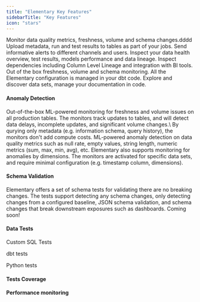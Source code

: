 ```yaml
---
title: "Elementary Key Features"
sidebarTitle: "Key Features"
icon: "stars"
---
```


<CardGroup cols={1}>
  <Card title="Data anomaly detection" icon="monitor-waveform" iconType="solid" href="/features/data-tests">
    Monitor data quality metrics, freshness, volume and schema changes.dddd
  </Card>

  <Card title="dbt artifacts and run results" icon="table-tree" iconType="regular" href="/dbt/dbt-artifacts">
    Upload metadata, run and test results to tables as part of your jobs.
  </Card>

  <Card title="Alerts" icon="bell-exclamation" iconType="regular" href="/features/elementary-alerts">
    Send informative alerts to different channels and users.
  </Card>

  <Card title="Data observability dashboard" icon="browsers" iconType="solid" href="/features/collaboration-and-communication/data-observability-dashboard">
    Inspect your data health overview, test results, models performance and data
    lineage.
  </Card>

  <Card title="End-to-end data lineage" icon="arrow-progress" iconType="solid" href="/features/data-lineage/lineage">
    Inspect dependencies including Column Level Lineage and integration with BI
    tools.
  </Card>

  <Card title="Automated monitors" href="/features/anomaly-detection/automated-monitors" icon="wand-magic-sparkles" iconType="solid">
    Out of the box freshness, volume and schema monitoring.
  </Card>

  <Card title="Configuration as code" href="/features/config-as-code" icon="code" iconType="solid">
    All the Elementary configuration is managed in your dbt code.
  </Card>

  <Card title="Data Catalog" icon="folder-tree" iconType="solid" href="/features/collaboration-and-communication/catalog">
    Explore and discover data sets, manage your documentation in code.
  </Card>
</CardGroup>

#### Anomaly Detection

<Card title="Automated Volume & Freshness Monitors">
  Out-of-the-box ML-powered monitoring for freshness and volume issues on all production tables.
  The monitors track updates to tables, and will detect data delays, incomplete updates, and significant volume changes.\
  By qurying only metadata (e.g. information schema, query history), the monitors don't add compute costs.
</Card>

<Card title="Opt-in Anomaly Detection Monitors">
  ML-powered anomaly detection on data quality metrics such as null rate, empty values, string length, numeric metrics (sum, max, min, avg), etc.
  Elementary also supports monitoring for anomalies by dimensions.
  The monitors are activated for specific data sets, and require minimal configuration (e.g. timestamp column, dimensions).
</Card>

#### Schema Validation

<Card title="Schema Tests">
  Elementary offers a set of schema tests for validating there are no breaking changes.
  The tests support detecting any schema changes, only detecting changes from a configured baseline, JSON schema validation,
  and schema changes that break downstream exposures such as dashboards.
</Card>

<Card title="Automated Schema Monitors">
  Coming soon!
</Card>

#### Data Tests

Custom SQL Tests

dbt tests

Python tests

#### Tests Coverage

#### Performance monitoring